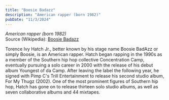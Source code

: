 ```yaml
---
title: "Boosie Badazz"
description: "American rapper (born 1982)"
pubDate: "11/3/2024"
---
```


*American rapper (born 1982)*  
Source (Wikipedia): [Boosie Badazz][1]

Torence Ivy Hatch Jr., better known by his stage name Boosie BadAzz or simply Boosie, is an American rapper. Hatch began rapping in the 1990s as a member of the Southern hip hop collective Concentration Camp, eventually pursuing a solo career in 2000 with the release of his debut album Youngest of da Camp. After leaving the label the following year, he signed with Pimp C's Trill Entertainment to release his second studio album, For My Thugz (2002). One of the most prominent figures of Southern
hip hop, Hatch has gone on to release thirteen solo studio albums, as well as seven collaborative albums and 44 mixtapes.

[1]: https://en.wikipedia.org/wiki/Boosie_Badazz
